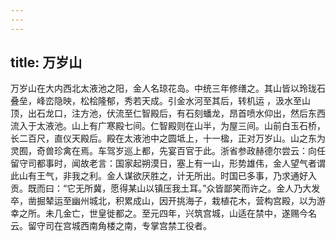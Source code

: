 ```yaml
---
---
---
```

title: 万岁山
---




万岁山在大内西北太液池之阳，金人名琼花岛。中统三年修缮之。其山皆以玲珑石叠垒，峰峦隐映，松桧隆郁，秀若天成。引金水河至其后，转机运 ，汲水至山顶，出石龙口，注方池，伏流至仁智殿后，有石刻蟠龙，昂首喷水仰出，然后东西流入于太液池。山上有广寒殿七间。仁智殿则在山半，为屋三间。山前白玉石桥，长二百尺，直仪天殿后。殿在太液池中之圆坻上，十一楹，正对万岁山。山之东为灵囿，奇兽珍禽在焉。车驾岁巡上都，先宴百官于此。浙省参政赫德尔尝云：向任留守司都事时，闻故老言：国家起朔漠日，塞上有一山，形势雄伟，金人望气者谓此山有王气，非我之利。金人谋欲厌胜之，计无所出。时国已多事，乃求通好入贡。既而曰：“它无所冀，愿得某山以镇压我土耳。”众皆鄙笑而许之。金人乃大发卒，凿掘辇运至幽州城北，积累成山，因开挑海子，栽植花木，营构宫殿，以为游幸之所。未几金亡，世皇徙都之。至元四年，兴筑宫城，山适在禁中，遂赐今名云。留守司在宫城西南角楼之南，专掌宫禁工役者。